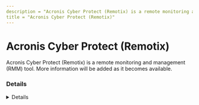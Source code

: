 ---
description = "Acronis Cyber Protect (Remotix) is a remote monitoring and management (RMM) tool. More information will be added as it becomes available."
title = "Acronis Cyber Protect (Remotix)"
---



# Acronis Cyber Protect (Remotix)

Acronis Cyber Protect (Remotix) is a remote monitoring and management (RMM) tool. More information will be added as it becomes available.

### Details
<Details author={""}
         category={""}
         created={""}
         website={""}
         lastModified={"2024-02-26"}
         privileges={""}
         free={ false }
         verification={ false }
/>

#### Installation Paths
<Card code={ ["AcronisCyberProtectConnectQuickAssist*.exe", "AcronisCyberProtectConnectAgent.exe"] }/>

#### Supported OS
<Badges color="warning" badges={ ["Windows"] }/>




### Forensic Artifacts




#### Network Artifacts
<EuiSpacer size="xl"/>
<NetworkArtifactsTable data={ [{"Description": "Known remote domains", "Domains": ["cloud.acronis.com", "agents*-cloud.acronis.com", "gw.remotix.com", "connect.acronis.com"], "Ports": []}] }/>




### Detections
- Detects potential network activity of Acronis Cyber Protect (Remotix) RMM tool
  - [Sigma Rule](https://github.com/magicsword-io/LOLRMM/blob/main/detections/sigma/acronis_cyber_protect__remotix__network_sigma.yml)
- Detects potential processes activity of Acronis Cyber Protect (Remotix) RMM tool
  - [Sigma Rule](https://github.com/magicsword-io/LOLRMM/blob/main/detections/sigma/acronis_cyber_protect__remotix__processes_sigma.yml)

### References
- [https://kb.acronis.com/content/47189](https://kb.acronis.com/content/47189)

